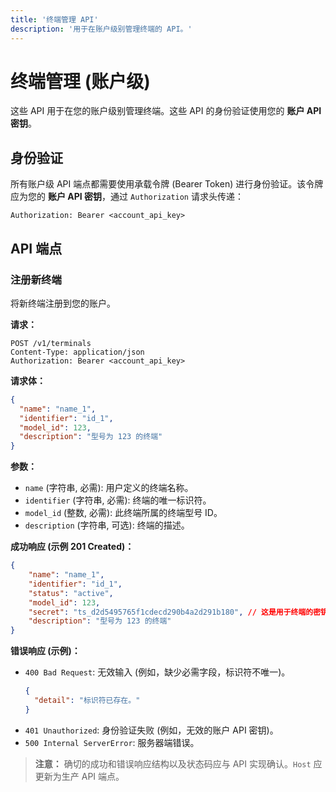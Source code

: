 ```yaml
---
title: '终端管理 API'
description: '用于在账户级别管理终端的 API。'
---
```


# 终端管理 (账户级)

这些 API 用于在您的账户级别管理终端。这些 API 的身份验证使用您的 **账户 API 密钥**。

## 身份验证

所有账户级 API 端点都需要使用承载令牌 (Bearer Token) 进行身份验证。该令牌应为您的 **账户 API 密钥**，通过 `Authorization` 请求头传递：

```http
Authorization: Bearer <account_api_key>
```

## API 端点

### 注册新终端

将新终端注册到您的账户。

**请求：**
```http
POST /v1/terminals
Content-Type: application/json
Authorization: Bearer <account_api_key>
```

**请求体：**

```json
{
  "name": "name_1",
  "identifier": "id_1",
  "model_id": 123,
  "description": "型号为 123 的终端"
}
```

**参数：**

*   `name` (字符串, 必需): 用户定义的终端名称。
*   `identifier` (字符串, 必需): 终端的唯一标识符。
*   `model_id` (整数, 必需): 此终端所属的终端型号 ID。
*   `description` (字符串, 可选): 终端的描述。

**成功响应 (示例 201 Created)：**

```json
{
	"name": "name_1",
	"identifier": "id_1",
	"status": "active",
	"model_id": 123,
	"secret": "ts_d2d5495765f1cdecd290b4a2d291b180", // 这是用于终端的密钥
	"description": "型号为 123 的终端"
}
```

**错误响应 (示例)：**

*   `400 Bad Request`: 无效输入 (例如，缺少必需字段，标识符不唯一)。
    ```json
    {
      "detail": "标识符已存在。"
    }
    ```
*   `401 Unauthorized`: 身份验证失败 (例如，无效的账户 API 密钥)。
*   `500 Internal ServerError`: 服务器端错误。

> **注意：** 确切的成功和错误响应结构以及状态码应与 API 实现确认。`Host` 应更新为生产 API 端点。
